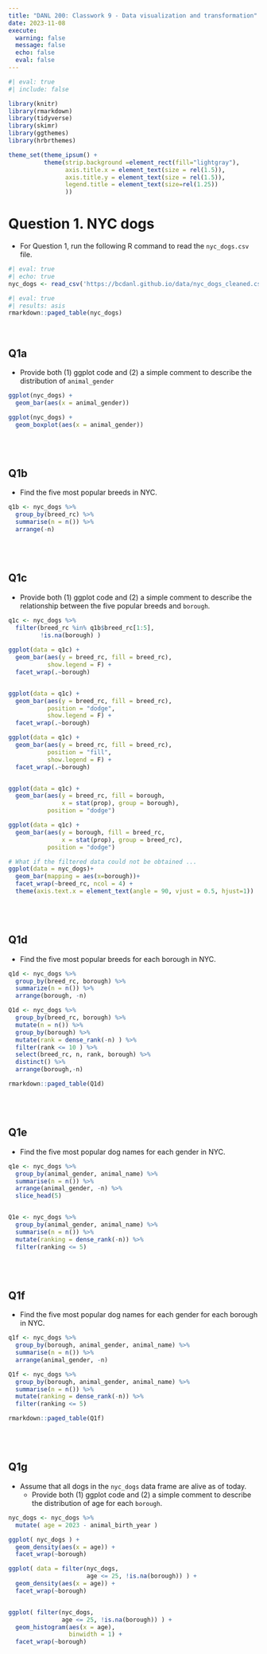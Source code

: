 ```yaml
---
title: "DANL 200: Classwork 9 - Data visualization and transformation"
date: 2023-11-08
execute: 
  warning: false
  message: false
  echo: false
  eval: false
---
```

```r
#| eval: true
#| include: false

library(knitr)
library(rmarkdown)
library(tidyverse)
library(skimr)
library(ggthemes)
library(hrbrthemes)

theme_set(theme_ipsum() +
          theme(strip.background =element_rect(fill="lightgray"),
                axis.title.x = element_text(size = rel(1.5)),
                axis.title.y = element_text(size = rel(1.5)),
                legend.title = element_text(size=rel(1.25))
                ))
```

# Question 1. NYC dogs

- For Question 1, run the following R command to read the `nyc_dogs.csv` file.

```r
#| eval: true
#| echo: true
nyc_dogs <- read_csv('https://bcdanl.github.io/data/nyc_dogs_cleaned.csv')
```


```r
#| eval: true
#| results: asis
rmarkdown::paged_table(nyc_dogs) 
```


<br>

## Q1a

- Provide both (1) ggplot code and (2) a simple comment to describe the distribution of `animal_gender`

```r
ggplot(nyc_dogs) +
  geom_bar(aes(x = animal_gender))

ggplot(nyc_dogs) +
  geom_boxplot(aes(x = animal_gender))
```

<!-- -   There are more male dogs than female dogs. -->

<!-- -   There are more male dogs than female dogs in each borough. -->

<br><br>

## Q1b

- Find the five most popular breeds in NYC.

```r
q1b <- nyc_dogs %>% 
  group_by(breed_rc) %>% 
  summarise(n = n()) %>% 
  arrange(-n) 

```

<!-- 1 Unknown 54586 2 Yorkshire Terrier 30379 3 Labrador (or Crossbreed) 28399 4 Shih Tzu 27407 5 Pit Bull (or Mix) 24393 6 Chihuahua 21211 -->

<br><br>

## Q1c

- Provide both (1) ggplot code and (2) a simple comment to describe the relationship between the five popular breeds and `borough`. 

```r
q1c <- nyc_dogs %>% 
  filter(breed_rc %in% q1b$breed_rc[1:5],
         !is.na(borough) ) 
  
ggplot(data = q1c) +
  geom_bar(aes(y = breed_rc, fill = breed_rc),
           show.legend = F) +
  facet_wrap(.~borough)


ggplot(data = q1c) +
  geom_bar(aes(y = breed_rc, fill = breed_rc),
           position = "dodge",
           show.legend = F) +
  facet_wrap(.~borough)

ggplot(data = q1c) +
  geom_bar(aes(y = breed_rc, fill = breed_rc),
           position = "fill",
           show.legend = F) +
  facet_wrap(.~borough)


ggplot(data = q1c) +
  geom_bar(aes(y = breed_rc, fill = borough, 
               x = stat(prop), group = borough), 
           position = "dodge") 

ggplot(data = q1c) +
  geom_bar(aes(y = borough, fill = breed_rc, 
               x = stat(prop), group = breed_rc), 
           position = "dodge")

```

```r
# What if the filtered data could not be obtained ... 
ggplot(data = nyc_dogs)+
  geom_bar(mapping = aes(x=borough))+
  facet_wrap(~breed_rc, ncol = 4) +
  theme(axis.text.x = element_text(angle = 90, vjust = 0.5, hjust=1))  # optional
```

<br><br>

## Q1d

- Find the five most popular breeds for each borough in NYC.

```r
q1d <- nyc_dogs %>% 
  group_by(breed_rc, borough) %>% 
  summarize(n = n()) %>% 
  arrange(borough, -n)

Q1d <- nyc_dogs %>% 
  group_by(breed_rc, borough) %>% 
  mutate(n = n()) %>% 
  group_by(borough) %>% 
  mutate(rank = dense_rank(-n) ) %>% 
  filter(rank <= 10 ) %>% 
  select(breed_rc, n, rank, borough) %>% 
  distinct() %>% 
  arrange(borough,-n)
```

```r
rmarkdown::paged_table(Q1d) 
```

<br><br>

## Q1e

- Find the five most popular dog names for each gender in NYC.

```r
q1e <- nyc_dogs %>% 
  group_by(animal_gender, animal_name) %>% 
  summarise(n = n()) %>% 
  arrange(animal_gender, -n) %>% 
  slice_head(5)


Q1e <- nyc_dogs %>% 
  group_by(animal_gender, animal_name) %>% 
  summarise(n = n()) %>% 
  mutate(ranking = dense_rank(-n)) %>% 
  filter(ranking <= 5)


```

<br><br>

## Q1f

- Find the five most popular dog names for each gender for each borough in NYC.

```r
q1f <- nyc_dogs %>% 
  group_by(borough, animal_gender, animal_name) %>% 
  summarise(n = n()) %>% 
  arrange(animal_gender, -n)

Q1f <- nyc_dogs %>% 
  group_by(borough, animal_gender, animal_name) %>% 
  summarise(n = n()) %>% 
  mutate(ranking = dense_rank(-n)) %>% 
  filter(ranking <= 5)


```

```r
rmarkdown::paged_table(Q1f) 
```

<br><br>

## Q1g

- Assume that all dogs in the `nyc_dogs` data frame are alive as of today.
  - Provide both (1) ggplot code and (2) a simple comment to describe the distribution of age for each `borough`.

```r
nyc_dogs <- nyc_dogs %>% 
  mutate( age = 2023 - animal_birth_year )

ggplot( nyc_dogs ) +
  geom_density(aes(x = age)) + 
  facet_wrap(~borough)

ggplot( data = filter(nyc_dogs, 
                      age <= 25, !is.na(borough)) ) +
  geom_density(aes(x = age)) + 
  facet_wrap(~borough)


ggplot( filter(nyc_dogs, 
               age <= 25, !is.na(borough)) ) +
  geom_histogram(aes(x = age), 
                 binwidth = 1) + 
  facet_wrap(~borough)

```

<!-- Add some comments here .... -->

<br><br><br>
